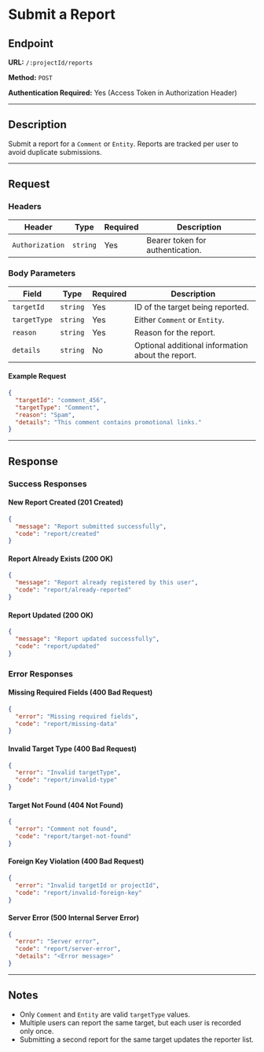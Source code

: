 # Submit a Report

## Endpoint

**URL:** `/:projectId/reports`

**Method:** `POST`

**Authentication Required:** Yes (Access Token in Authorization Header)

---

## Description

Submit a report for a `Comment` or `Entity`. Reports are tracked per user to avoid duplicate submissions.

---

## Request

### Headers

| Header          | Type     | Required | Description                      |
| --------------- | -------- | -------- | -------------------------------- |
| `Authorization` | `string` | Yes      | Bearer token for authentication. |

### Body Parameters

| Field        | Type     | Required | Description                                       |
| ------------ | -------- | -------- | ------------------------------------------------- |
| `targetId`   | `string` | Yes      | ID of the target being reported.                  |
| `targetType` | `string` | Yes      | Either `Comment` or `Entity`.                     |
| `reason`     | `string` | Yes      | Reason for the report.                            |
| `details`    | `string` | No       | Optional additional information about the report. |

#### Example Request

```json
{
  "targetId": "comment_456",
  "targetType": "Comment",
  "reason": "Spam",
  "details": "This comment contains promotional links."
}
```

---

## Response

### Success Responses

#### New Report Created (201 Created)

```json
{
  "message": "Report submitted successfully",
  "code": "report/created"
}
```

#### Report Already Exists (200 OK)

```json
{
  "message": "Report already registered by this user",
  "code": "report/already-reported"
}
```

#### Report Updated (200 OK)

```json
{
  "message": "Report updated successfully",
  "code": "report/updated"
}
```

### Error Responses

#### Missing Required Fields (400 Bad Request)

```json
{
  "error": "Missing required fields",
  "code": "report/missing-data"
}
```

#### Invalid Target Type (400 Bad Request)

```json
{
  "error": "Invalid targetType",
  "code": "report/invalid-type"
}
```

#### Target Not Found (404 Not Found)

```json
{
  "error": "Comment not found",
  "code": "report/target-not-found"
}
```

#### Foreign Key Violation (400 Bad Request)

```json
{
  "error": "Invalid targetId or projectId",
  "code": "report/invalid-foreign-key"
}
```

#### Server Error (500 Internal Server Error)

```json
{
  "error": "Server error",
  "code": "report/server-error",
  "details": "<Error message>"
}
```

---

## Notes

- Only `Comment` and `Entity` are valid `targetType` values.
- Multiple users can report the same target, but each user is recorded only once.
- Submitting a second report for the same target updates the reporter list.
